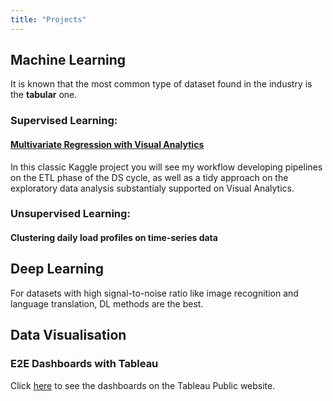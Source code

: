 ```yaml
---
title: "Projects"
---
```


## Machine Learning
It is known that the most common type of dataset found in the industry is the **tabular** one.

### Supervised Learning:
#### [Multivariate Regression with Visual Analytics](https://jorgethomasm.github.io/Ames-house-prices-prediction/HousePrices.html){target="_blank"}
In this classic Kaggle project you will see my workflow developing pipelines on the ETL phase of the DS cycle, as well as a tidy approach on the exploratory data analysis substantialy supported on Visual Analytics.

### Unsupervised Learning:
#### Clustering daily load profiles on time-series data
## Deep Learning
For datasets with high signal-to-noise ratio like image recognition and language translation, DL methods are the best.

## Data Visualisation
### E2E Dashboards with Tableau
Click [here](https://public.tableau.com/app/profile/iosb.mrd/viz/DynOpt-En-DemoLoerrach/Monitoring){target="_blank"} to see the dashboards on the Tableau Public website.
